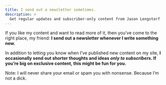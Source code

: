 ```yaml
---
title: I send out a newsletter sometimes.
description: >
  Get regular updates and subscriber-only content from Jason Lengstorf.
---
```



If you like my content and want to read more of it, then you’ve come to the
right place, my friend: **I send out a newsletter whenever I write something
new.**

In addition to letting you know when I’ve published new content on my site, **I
occasionally send out shorter thoughts and ideas _only to subscribers_. If
you’re big on exclusive content, this might be fun for you.**

<OptIn button="Join Now" group="DEFAULT" source="/newsletter/" />
<OptInNotice>
  Note: I will never share your email or spam you with nonsense. Because I’m not
  a dick.
</OptInNotice>
